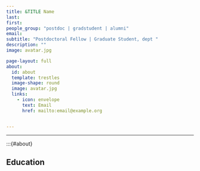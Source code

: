 ```yaml
---
title: &TITLE Name
last: 
first: 
people_group: "postdoc | gradstudent | alumni"
email: 
subtitle: "Postdoctoral Fellow | Graduate Student, dept "
description: ""
image: avatar.jpg

page-layout: full
about: 
  id: about
  template: trestles
  image-shape: round
  image: avatar.jpg
  links:
    - icon: envelope
      text: Email
      href: mailto:email@example.org


---
```


<hr>


:::{#about}



## Education

<br>
